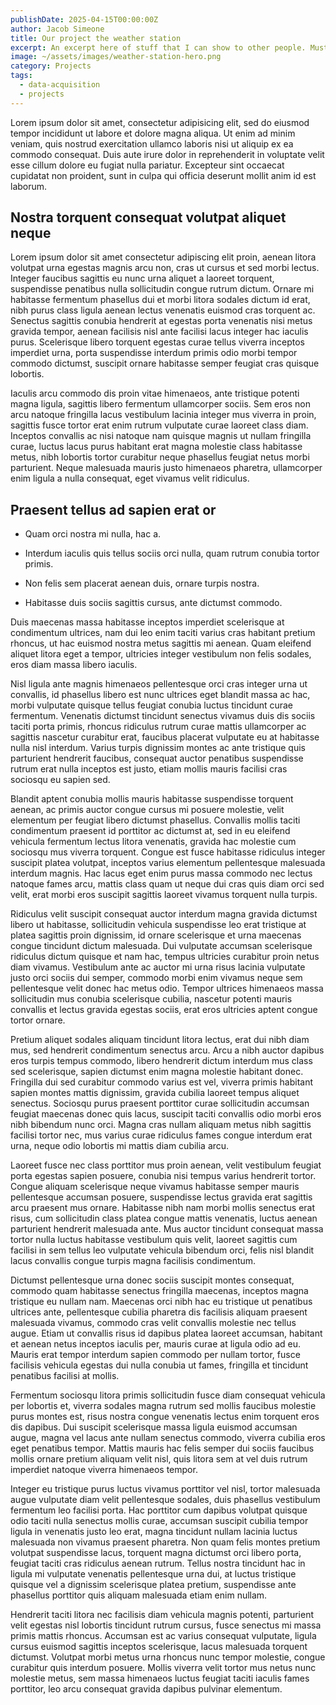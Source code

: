 ```yaml
---
publishDate: 2025-04-15T00:00:00Z
author: Jacob Simeone
title: Our project the weather station
excerpt: An excerpt here of stuff that I can show to other people. Must be long too. Boy do I love chicken
image: ~/assets/images/weather-station-hero.png
category: Projects
tags:
  - data-acquisition
  - projects
---
```


Lorem ipsum dolor sit amet, consectetur adipisicing elit, sed do eiusmod tempor incididunt ut labore et dolore magna aliqua. Ut enim ad minim veniam, quis nostrud exercitation ullamco laboris nisi ut aliquip ex ea commodo consequat. Duis aute irure dolor in reprehenderit in voluptate velit esse cillum dolore eu fugiat nulla pariatur. Excepteur sint occaecat cupidatat non proident, sunt in culpa qui officia deserunt mollit anim id est laborum.

## Nostra torquent consequat volutpat aliquet neque

Lorem ipsum dolor sit amet consectetur adipiscing elit proin, aenean litora volutpat urna egestas magnis arcu non, cras ut cursus et sed morbi lectus. Integer faucibus sagittis eu nunc urna aliquet a laoreet torquent, suspendisse penatibus nulla sollicitudin congue rutrum dictum. Ornare mi habitasse fermentum phasellus dui et morbi litora sodales dictum id erat, nibh purus class ligula aenean lectus venenatis euismod cras torquent ac. Senectus sagittis conubia hendrerit at egestas porta venenatis nisi metus gravida tempor, aenean facilisis nisl ante facilisi lacus integer hac iaculis purus. Scelerisque libero torquent egestas curae tellus viverra inceptos imperdiet urna, porta suspendisse interdum primis odio morbi tempor commodo dictumst, suscipit ornare habitasse semper feugiat cras quisque lobortis.

Iaculis arcu commodo dis proin vitae himenaeos, ante tristique potenti magna ligula, sagittis libero fermentum ullamcorper sociis. Sem eros non arcu natoque fringilla lacus vestibulum lacinia integer mus viverra in proin, sagittis fusce tortor erat enim rutrum vulputate curae laoreet class diam. Inceptos convallis ac nisi natoque nam quisque magnis ut nullam fringilla curae, luctus lacus purus habitant erat magna molestie class habitasse metus, nibh lobortis tortor curabitur neque phasellus feugiat netus morbi parturient. Neque malesuada mauris justo himenaeos pharetra, ullamcorper enim ligula a nulla consequat, eget vivamus velit ridiculus.

## Praesent tellus ad sapien erat or

- Quam orci nostra mi nulla, hac a.

- Interdum iaculis quis tellus sociis orci nulla, quam rutrum conubia tortor primis.

- Non felis sem placerat aenean duis, ornare turpis nostra.

- Habitasse duis sociis sagittis cursus, ante dictumst commodo.

Duis maecenas massa habitasse inceptos imperdiet scelerisque at condimentum ultrices, nam dui leo enim taciti varius cras habitant pretium rhoncus, ut hac euismod nostra metus sagittis mi aenean. Quam eleifend aliquet litora eget a tempor, ultricies integer vestibulum non felis sodales, eros diam massa libero iaculis.

Nisl ligula ante magnis himenaeos pellentesque orci cras integer urna ut convallis, id phasellus libero est nunc ultrices eget blandit massa ac hac, morbi vulputate quisque tellus feugiat conubia luctus tincidunt curae fermentum. Venenatis dictumst tincidunt senectus vivamus duis dis sociis taciti porta primis, rhoncus ridiculus rutrum curae mattis ullamcorper ac sagittis nascetur curabitur erat, faucibus placerat vulputate eu at habitasse nulla nisl interdum. Varius turpis dignissim montes ac ante tristique quis parturient hendrerit faucibus, consequat auctor penatibus suspendisse rutrum erat nulla inceptos est justo, etiam mollis mauris facilisi cras sociosqu eu sapien sed.

Blandit aptent conubia mollis mauris habitasse suspendisse torquent aenean, ac primis auctor congue cursus mi posuere molestie, velit elementum per feugiat libero dictumst phasellus. Convallis mollis taciti condimentum praesent id porttitor ac dictumst at, sed in eu eleifend vehicula fermentum lectus litora venenatis, gravida hac molestie cum sociosqu mus viverra torquent. Congue est fusce habitasse ridiculus integer suscipit platea volutpat, inceptos varius elementum pellentesque malesuada interdum magnis. Hac lacus eget enim purus massa commodo nec lectus natoque fames arcu, mattis class quam ut neque dui cras quis diam orci sed velit, erat morbi eros suscipit sagittis laoreet vivamus torquent nulla turpis.

Ridiculus velit suscipit consequat auctor interdum magna gravida dictumst libero ut habitasse, sollicitudin vehicula suspendisse leo erat tristique at platea sagittis proin dignissim, id ornare scelerisque et urna maecenas congue tincidunt dictum malesuada. Dui vulputate accumsan scelerisque ridiculus dictum quisque et nam hac, tempus ultricies curabitur proin netus diam vivamus. Vestibulum ante ac auctor mi urna risus lacinia vulputate justo orci sociis dui semper, commodo morbi enim vivamus neque sem pellentesque velit donec hac metus odio. Tempor ultrices himenaeos massa sollicitudin mus conubia scelerisque cubilia, nascetur potenti mauris convallis et lectus gravida egestas sociis, erat eros ultricies aptent congue tortor ornare.

Pretium aliquet sodales aliquam tincidunt litora lectus, erat dui nibh diam mus, sed hendrerit condimentum senectus arcu. Arcu a nibh auctor dapibus eros turpis tempus commodo, libero hendrerit dictum interdum mus class sed scelerisque, sapien dictumst enim magna molestie habitant donec. Fringilla dui sed curabitur commodo varius est vel, viverra primis habitant sapien montes mattis dignissim, gravida cubilia laoreet tempus aliquet senectus. Sociosqu purus praesent porttitor curae sollicitudin accumsan feugiat maecenas donec quis lacus, suscipit taciti convallis odio morbi eros nibh bibendum nunc orci. Magna cras nullam aliquam metus nibh sagittis facilisi tortor nec, mus varius curae ridiculus fames congue interdum erat urna, neque odio lobortis mi mattis diam cubilia arcu.

Laoreet fusce nec class porttitor mus proin aenean, velit vestibulum feugiat porta egestas sapien posuere, conubia nisi tempus varius hendrerit tortor. Congue aliquam scelerisque neque vivamus habitasse semper mauris pellentesque accumsan posuere, suspendisse lectus gravida erat sagittis arcu praesent mus ornare. Habitasse nibh nam morbi mollis senectus erat risus, cum sollicitudin class platea congue mattis venenatis, luctus aenean parturient hendrerit malesuada ante. Mus auctor tincidunt consequat massa tortor nulla luctus habitasse vestibulum quis velit, laoreet sagittis cum facilisi in sem tellus leo vulputate vehicula bibendum orci, felis nisl blandit lacus convallis congue turpis magna facilisis condimentum.

Dictumst pellentesque urna donec sociis suscipit montes consequat, commodo quam habitasse senectus fringilla maecenas, inceptos magna tristique eu nullam nam. Maecenas orci nibh hac eu tristique ut penatibus ultrices ante, pellentesque cubilia pharetra dis facilisis aliquam praesent malesuada vivamus, commodo cras velit convallis molestie nec tellus augue. Etiam ut convallis risus id dapibus platea laoreet accumsan, habitant et aenean netus inceptos iaculis per, mauris curae at ligula odio ad eu. Mauris erat tempor interdum sapien commodo per nullam tortor, fusce facilisis vehicula egestas dui nulla conubia ut fames, fringilla et tincidunt penatibus facilisi at mollis.

Fermentum sociosqu litora primis sollicitudin fusce diam consequat vehicula per lobortis et, viverra sodales magna rutrum sed mollis faucibus molestie purus montes est, risus nostra congue venenatis lectus enim torquent eros dis dapibus. Dui suscipit scelerisque massa ligula euismod accumsan augue, magna vel lacus ante nullam senectus commodo, viverra cubilia eros eget penatibus tempor. Mattis mauris hac felis semper dui sociis faucibus mollis ornare pretium aliquam velit nisl, quis litora sem at vel duis rutrum imperdiet natoque viverra himenaeos tempor.

Integer eu tristique purus luctus vivamus porttitor vel nisl, tortor malesuada augue vulputate diam velit pellentesque sodales, duis phasellus vestibulum fermentum leo facilisi porta. Hac porttitor cum dapibus volutpat quisque odio taciti nulla senectus mollis curae, accumsan suscipit cubilia tempor ligula in venenatis justo leo erat, magna tincidunt nullam lacinia luctus malesuada non vivamus praesent pharetra. Non quam felis montes pretium volutpat suspendisse lacus, torquent magna dictumst orci libero porta, feugiat taciti cras ridiculus aenean rutrum. Tellus nostra tincidunt hac in ligula mi vulputate venenatis pellentesque urna dui, at luctus tristique quisque vel a dignissim scelerisque platea pretium, suspendisse ante phasellus porttitor quis aliquam malesuada etiam enim nullam.

Hendrerit taciti litora nec facilisis diam vehicula magnis potenti, parturient velit egestas nisl lobortis tincidunt rutrum cursus, fusce senectus mi massa primis mattis rhoncus. Accumsan est ac varius consequat vulputate, ligula cursus euismod sagittis inceptos scelerisque, lacus malesuada torquent dictumst. Volutpat morbi metus urna rhoncus nunc tempor molestie, congue curabitur quis interdum posuere. Mollis viverra velit tortor mus netus nunc molestie metus, sem massa himenaeos luctus feugiat taciti iaculis fames porttitor, leo arcu consequat gravida dapibus pulvinar elementum.
